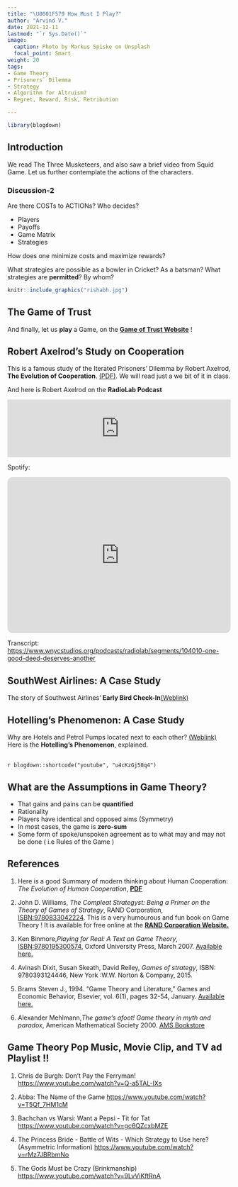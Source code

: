 ```yaml
---
title: "\U0001F579 How Must I Play?"
author: "Arvind V."
date: 2021-12-11
lastmod: "`r Sys.Date()`"
image:
  caption: Photo by Markus Spiske on Unsplash
  focal_point: Smart
weight: 20
tags:
- Game Theory
- Prisoners` Dilemma
- Strategy
- Algorithm for Altruism?
- Regret, Reward, Risk, Retribution

---
```


```r
library(blogdown)
```

## Introduction
We read The Three Musketeers, and also saw a brief video from Squid Game. Let us further contemplate the actions of the characters. 

### Discussion-2

Are there COSTs to ACTIONs? Who decides?

-   Players
-   Payoffs
-   Game Matrix
-   Strategies

How does one minimize costs and maximize rewards?

What strategies are possible as a bowler in Cricket? As a batsman? What strategies are **permitted**? By whom?

```r
knitr::include_graphics("rishabh.jpg")
```

## The Game of Trust

And finally, let us **play** a Game,  on the <u>[**Game of Trust Website**](https://ncase.me/trust)</u> !

## Robert Axelrod's Study on Cooperation

This is a famous study of the Iterated Prisoners' Dilemma by Robert Axelrod, **The Evolution of Cooperation**. [(PDF)](Axelrod-Hamilton.pdf). We will read just a we bit of it in class. 

And here is Robert Axelrod on the **RadioLab Podcast**

<iframe frameborder="0" scrolling="no" height="130" width="100%" src="https://www.wnyc.org/widgets/ondemand_player/wnycstudios/#file=/audio/json/104010/&amp;share=1">


</iframe>
Spotify:

```{=html}
<iframe style="border-radius:12px" src="https://open.spotify.com/embed/episode/1pFEPQUVNgTkRa13y4Gilk?utm_source=generator" width="100%" height="352" frameBorder="0" allowfullscreen allow="autoplay; clipboard-write; encrypted-media; fullscreen;
picture-in-picture" loading="lazy">
```
</iframe>

</iframe>

Transcript: <u><https://www.wnycstudios.org/podcasts/radiolab/segments/104010-one-good-deed-deserves-another></u>

## SouthWest Airlines: A Case Study

The story of Southwest Airlines' **Early Bird Check-In**<u>[(Weblink)](https://mindyourdecisions.com/blog/2013/03/05/southwest-airlines-boarding-and-game-theory/)</u>

## Hotelling's Phenomenon: A Case Study

Why are Hotels and Petrol Pumps located next to each other?
<u>[(Weblink)](https://mindyourdecisions.com/blog/2008/03/25/game-theory-tuesdays-hotelling%e2%80%99s-game-or-why-gas-stations-have-competitors-nearby/)</u>
Here is the **Hotelling's Phenomenon**, explained. 

 <br> `r blogdown::shortcode("youtube", "u4cKzGj58q4")` <br>

## What are the Assumptions in Game Theory?

-   That gains and pains can be **quantified**
-   Rationality
-   Players have identical and opposed aims (Symmetry)
-   In most cases, the game is **zero-sum**
-   Some form of spoke/unspoken agreement as to what may and may not be done ( i.e Rules of the Game )


## References

1. Here is a good Summary of modern thinking about Human Cooperation: *The Evolution of Human Cooperation*, <u>[**PDF**](The%20Evolution%20of%20Human%20Cooperation%20–%20The%20Evolution%20Institute.pdf)</u>

1.  John D. Williams, *The Compleat Strategyst: Being a Primer on the Theory of Games of Strategy*, RAND Corporation, <ISBN:9780833042224>. This is a very humourous and fun book on Game Theory ! It is available for free online at the <u>[**RAND Corporation Website.**](https://www.rand.org/content/dam/rand/pubs/commercial_books/2007/RAND_CB113-1.pdf)</u>

2.  Ken Binmore,*Playing for Real: A Text on Game Theory*, <ISBN:9780195300574>, Oxford University Press, March 2007. <u>[Available here.](https://djvu.online/file/yFqEW5Mqk0aVd)</u>

3.  Avinash Dixit, Susan Skeath, David Reiley, *Games of strategy*, ISBN: 9780393124446, New York :W.W. Norton & Company, 2015.

4.  Brams Steven J., 1994. "Game Theory and Literature," Games and Economic Behavior, Elsevier, vol. 6(1), pages 32-54, January. <u>[Available here.](http://www.sscnet.ucla.edu/polisci/faculty/chwe/austen/brams1994.pdf)</u>

5.  Alexander Mehlmann,*The game’s afoot! Game theory in myth and paradox*, American Mathematical Society 2000. <u>[AMS Bookstore](https://bookstore.ams.org/stml-5/)</u>


## Game Theory Pop Music, Movie Clip, and TV ad Playlist !!

1.  Chris de Burgh: Don't Pay the Ferryman! <u><https://www.youtube.com/watch?v=Q-a5TAL-IXs></u>

2.  Abba: The Name of the Game <u><https://www.youtube.com/watch?v=T5Qf_7HM1cM></u>

3.  Bachchan vs Warsi: Want a Pepsi - Tit for Tat <u><https://www.youtube.com/watch?v=gc6QZcxbMZE></u>

4.  The Princess Bride - Battle of Wits - Which Strategy to Use here? (Asymmetric Information) <u><https://www.youtube.com/watch?v=rMz7JBRbmNo></u>

5.  The Gods Must be Crazy (Brinkmanship) <u><https://www.youtube.com/watch?v=9LvViKftRnA></u>

